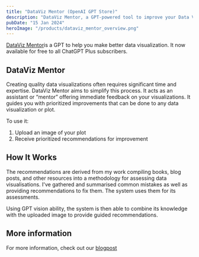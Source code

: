 ```yaml
---
title: "DataViz Mentor (OpenAI GPT Store)"
description: "DataViz Mentor, a GPT-powered tool to improve your Data Visualizations."
pubDate: "15 Jan 2024"
heroImage: "/products/dataviz_mentor_overview.png"
---
```



[DataViz Mentor](https://chat.openai.com/g/g-rk1495Cu2-dataviz-mentor)is a GPT to help you make better data visualization. It now available for free to all ChatGPT Plus subscribers.

## DataViz Mentor

Creating quality data visualizations often requires significant time and expertise. DataViz Mentor aims to simplify this process. It acts as an assistant or “mentor” offering immediate feedback on your visualizations. It guides you with prioritized improvements that can be done to any data visualization or plot.

To use it:

1. Upload an image of your plot
2. Receive prioritized recommendations for improvement

## How It Works

The recommendations are derived from my work compiling books, blog posts, and other resources into a methodology for assessing data visualisations. I've gathered and summarised common mistakes as well as providing recommendations to fix them. The system uses them for its assessments.

Using GPT vision ability, the system is then able to combine its knowledge with the uploaded image to provide guided recommendations.

## More information

For more information, check out our [blogpost](https://gael.io/blog/dataviz-mentor/)
